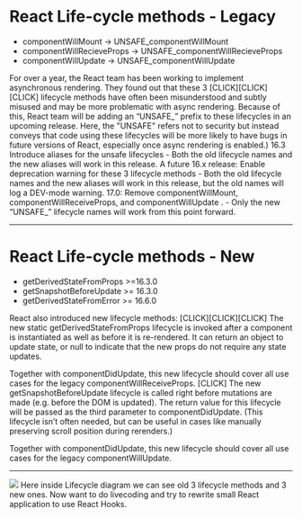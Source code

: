 
# React Life-cycle methods - Legacy

<ul>
  <Appear>
    <li>componentWillMount -> UNSAFE_componentWillMount</li>
    <li>componentWillRecieveProps -> UNSAFE_componentWillRecieveProps</li>
    <li>componentWillUpdate -> UNSAFE_componentWillUpdate</li>
  </Appear>
</ul>

<Notes>
For over a year, the React team has been working to implement asynchronous rendering.
They found out that these 3 [CLICK][CLICK][CLICK] lifecycle methods have often been misunderstood 
and subtly misused and may be more problematic with async rendering.
Because of this, React team will be adding an “UNSAFE_” prefix to these lifecycles in an upcoming release.
Here, the "UNSAFE" refers not to security but instead conveys that code using these lifecycles will be more likely 
to have bugs in future versions of React, especially once async rendering is enabled.)
16.3 Introduce aliases for the unsafe lifecycles - Both the old lifecycle names and the new aliases will work in this release.
A future 16.x release: Enable deprecation warning for these 3 lifecycle methods - 
Both the old lifecycle names and the new aliases will work in this release, 
but the old names will log a DEV-mode warning.
17.0: Remove componentWillMount, componentWillReceiveProps, and componentWillUpdate . - Only the new “UNSAFE_” lifecycle names will 
work from this point forward.
</Notes>

---

# React Life-cycle methods - New

<ul>
  <Appear>
    <li>getDerivedStateFromProps >=16.3.0</li>
    <li>getSnapshotBeforeUpdate >= 16.3.0</li>
    <li>getDerivedStateFromError >= 16.6.0</li>
  </Appear>
</ul>

<Notes>
React also introduced new lifecycle methods:
[CLICK][CLICK][CLICK]
The new static getDerivedStateFromProps lifecycle is invoked after a component is instantiated 
as well as before it is re-rendered. It can return an object to update state, or null to indicate 
that the new props do not require any state updates.

Together with componentDidUpdate, this new lifecycle should cover all use cases 
for the legacy componentWillReceiveProps.
[CLICK]
The new getSnapshotBeforeUpdate lifecycle is called right before mutations are made 
(e.g. before the DOM is updated). The return value for this lifecycle will be passed 
as the third parameter to componentDidUpdate. (This lifecycle isn’t often needed, 
but can be useful in cases like manually preserving scroll position during rerenders.)

Together with componentDidUpdate, this new lifecycle should cover all use cases for the legacy componentWillUpdate.
</Notes>

---

<img src="img/lifecycle.png" />

<Notes>
Here inside Lifecycle diagram we can see old 3 lifecycle methods and 3 new ones.
Now want to do livecoding and try to rewrite small React application to use React Hooks.
</Notes>